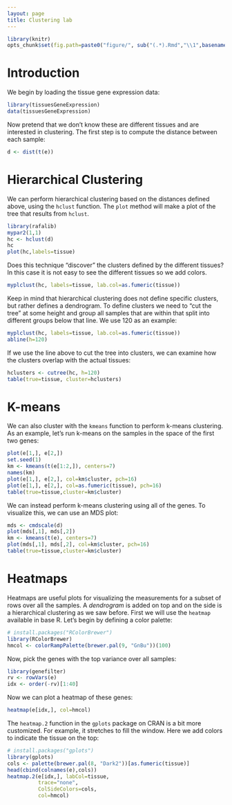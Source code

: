```yaml
---
layout: page
title: Clustering lab
---
```


```r
library(knitr)
opts_chunk$set(fig.path=paste0("figure/", sub("(.*).Rmd","\\1",basename(knitr:::knit_concord$get('infile'))), "-"))
```

# Introduction

We begin by loading the tissue gene expression data:

```r
library(tissuesGeneExpression)
data(tissuesGeneExpression)
```

Now pretend that we don't know these are different tissues and are interested in clustering. The first step is to compute the distance between each sample:

```r
d <- dist(t(e))
```

<a name="hierarchical"></a>

# Hierarchical Clustering

We can perform hierarchical clustering based on the distances defined above, using the `hclust` function.
The `plot` method will make a plot of the tree that results from `hclust`. 

```r
library(rafalib)
mypar2(1,1)
hc <- hclust(d)
hc
plot(hc,labels=tissue)
```

Does this technique "discover" the clusters defined by the different tissues? In this case it is not easy to see the different tissues so we add colors.
 
```r
myplclust(hc, labels=tissue, lab.col=as.fumeric(tissue))
```

Keep in mind that hierarchical clustering does not define specific clusters, but rather defines a dendrogram. To define clusters we need to "cut the tree" at some height and group all samples that are within that split into different groups below that line. We use 120 as an example:

```r
myplclust(hc, labels=tissue, lab.col=as.fumeric(tissue))
abline(h=120)
```

If we use the line above to cut the tree into clusters, we can examine how the clusters overlap with the actual tissues:

```r
hclusters <- cutree(hc, h=120)
table(true=tissue, cluster=hclusters)
```

<a name="kmeans"></a>

# K-means

We can also cluster with the `kmeans` function to perform k-means clustering. As an example, let's run k-means on the samples in the space of the first two genes:

```r
plot(e[1,], e[2,])
set.seed(1)
km <- kmeans(t(e[1:2,]), centers=7)
names(km)
plot(e[1,], e[2,], col=km$cluster, pch=16)
plot(e[1,], e[2,], col=as.fumeric(tissue), pch=16)
table(true=tissue,cluster=km$cluster)
```

We can instead perform k-means clustering using all of the genes. To visualize this, we can use an MDS plot:


```r
mds <- cmdscale(d)
plot(mds[,1], mds[,2]) 
km <- kmeans(t(e), centers=7)
plot(mds[,1], mds[,2], col=km$cluster, pch=16)
table(true=tissue,cluster=km$cluster)
```


<a name="heatmap"></a>

# Heatmaps

Heatmaps are useful plots for visualizing the measurements for a subset of rows over all the samples. A *dendrogram* is added on top and on the side is a hierarchical clustering as we saw before. First we will use the `heatmap` available in base R. Let's begin by defining a color palette:

```r
# install.packages("RColorBrewer")
library(RColorBrewer)
hmcol <- colorRampPalette(brewer.pal(9, "GnBu"))(100)
```

Now, pick the genes with the top variance over all samples:

```r
library(genefilter)
rv <- rowVars(e)
idx <- order(-rv)[1:40]
```

Now we can plot a heatmap of these genes:

```r
heatmap(e[idx,], col=hmcol)
```

The `heatmap.2` function in the `gplots` package on CRAN is a bit more
customized. For example, it stretches to fill the window. Here we add colors to indicate the tissue on the top:

```r
# install.packages("gplots")
library(gplots)
cols <- palette(brewer.pal(8, "Dark2"))[as.fumeric(tissue)]
head(cbind(colnames(e),cols))
heatmap.2(e[idx,], labCol=tissue,
          trace="none", 
          ColSideColors=cols, 
          col=hmcol)
```



